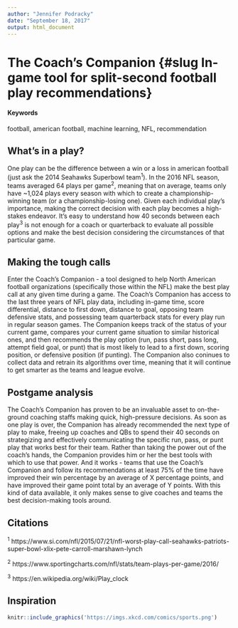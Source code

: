```yaml
---
author: "Jennifer Podracky"
date: "September 18, 2017"
output: html_document
---
```


# The Coach's Companion {#slug In-game tool for split-second football play recommendations}

#### Keywords

football, american football, machine learning, NFL, recommendation

## What's in a play?

One play can be the difference between a win or a loss in american football (just ask the 2014 Seahawks Superbowl team^1^). In the 2016 NFL season, teams averaged 64 plays per game^2^, meaning that on average, teams only have ~1,024 plays every season with which to create a championship-winning team (or a championship-losing one). Given each individual play's importance, making the correct decision with each play becomes a high-stakes endeavor. It's easy to understand how 40 seconds between each play^3^ is not enough for a coach or quarterback to evaluate all possible options and make the best decision considering the circumstances of that particular game.

## Making the tough calls
Enter the Coach's Companion - a tool designed to help North American football organizations (specifically those within the NFL) make the best play call at any given time during a game. The Coach's Companion has access to the last three years of NFL play data, including in-game time, score differential, distance to first down, distance to goal, opposing team defensive stats, and possessing team quarterback stats for every play run in regular season games. The Companion keeps track of the status of your current game, compares your current game situation to similar historical ones, and then recommends the play option (run, pass short, pass long, attempt field goal, or punt) that is most likely to lead to a first down, scoring position, or defensive position (if punting). The Companion also coninues to collect data and retrain its algorithms over time, meaning that it will continue to get smarter as the teams and league evolve. 

## Postgame analysis

The Coach's Companion has proven to be an invaluable asset to on-the-ground coaching staffs making quick, high-pressure decisions. As soon as one play is over, the Companion has already recommended the next type of play to make, freeing up coaches and QBs to spend their 40 seconds on strategizing and effectively communicating the specific run, pass, or punt play that works best for their team. Rather than taking the power out of the coach's hands, the Companion provides him or her the best tools with which to use that power. And it works - teams that use the Coach's Companion and follow its recommendations at least 75% of the time have improved their win percentage by an average of X percentage points, and have improved their game point total by an average of Y points. With this kind of data available, it only makes sense to give coaches and teams the best decision-making tools around.

## Citations
^1^ https://www.si.com/nfl/2015/07/21/nfl-worst-play-call-seahawks-patriots-super-bowl-xlix-pete-carroll-marshawn-lynch 

^2^ https://www.sportingcharts.com/nfl/stats/team-plays-per-game/2016/

^3^ https://en.wikipedia.org/wiki/Play_clock 

## Inspiration
```r
knitr::include_graphics('https://imgs.xkcd.com/comics/sports.png')
```
